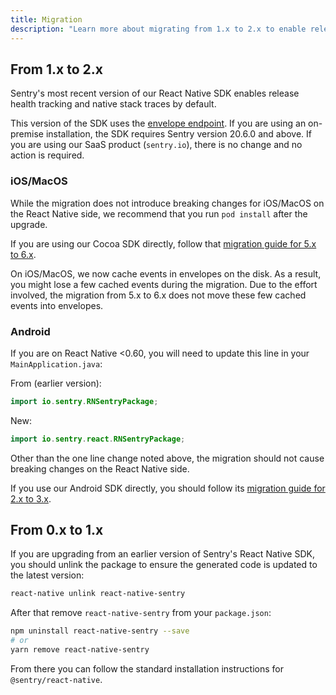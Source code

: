 ```yaml
---
title: Migration
description: "Learn more about migrating from 1.x to 2.x to enable release health tracking and native stack traces by default."
---
```


## From 1.x to 2.x

Sentry's most recent version of our React Native SDK enables release health tracking and native stack traces by default.

This version of the SDK uses the [envelope endpoint](https://develop.sentry.dev/sdk/envelopes/). If you are using an on-premise installation, the SDK requires Sentry version 20.6.0 and above. If you are using our SaaS product (`sentry.io`), there is no change and no action is required.

### iOS/MacOS

While the migration does not introduce breaking changes for iOS/MacOS on the React Native side, we recommend that you run `pod install` after the upgrade.

<Note>
<markdown>

If you are using our Cocoa SDK directly, follow that [migration guide for 5.x to 6.x](/platforms/apple/migration/#migrating-from-5x-to-6x).

</markdown>
</Note>

On iOS/MacOS, we now cache events in envelopes on the disk. As a result, you might lose a few cached events during the migration. Due to the effort involved, the migration from 5.x to 6.x does not move these few cached events into envelopes.

### Android

If you are on React Native <0.60, you will need to update this line in your `MainApplication.java`:


From (earlier version):

```java
import io.sentry.RNSentryPackage;
```

New:
```java
import io.sentry.react.RNSentryPackage;
```

Other than the one line change noted above, the migration should not cause breaking changes on the React Native side. 

<Note>
<markdown>

If you use our Android SDK directly, you should follow its [migration guide for 2.x to 3.x](/platforms/android/migration/#migrating-from-sentry-android-2x-to-sentry-android-3x).

</markdown>
</Note>


## From 0.x to 1.x

If you are upgrading from an earlier version of Sentry's React Native SDK, you should unlink the package to ensure the generated code is updated to the latest version:

```bash
react-native unlink react-native-sentry
```

After that remove `react-native-sentry` from your `package.json`:

```bash
npm uninstall react-native-sentry --save
# or
yarn remove react-native-sentry
```

From there you can follow the standard installation instructions for `@sentry/react-native`.
